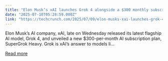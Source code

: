 ```yaml
---
title: "Elon Musk’s xAI launches Grok 4 alongside a $300 monthly subscription"
date: "2025-07-10T05:28:59.000Z"
link: "https://techcrunch.com/2025/07/09/elon-musks-xai-launches-grok-4-alongside-a-300-monthly-subscription/"
---
```


Elon Musk’s AI company, xAI, late on Wednesday released its latest flagship AI model, Grok 4, and unveiled a new $300-per-month AI subscription plan, SuperGrok Heavy. Grok is xAI’s answer to models li...

[Read more](https://techcrunch.com/2025/07/09/elon-musks-xai-launches-grok-4-alongside-a-300-monthly-subscription/)
